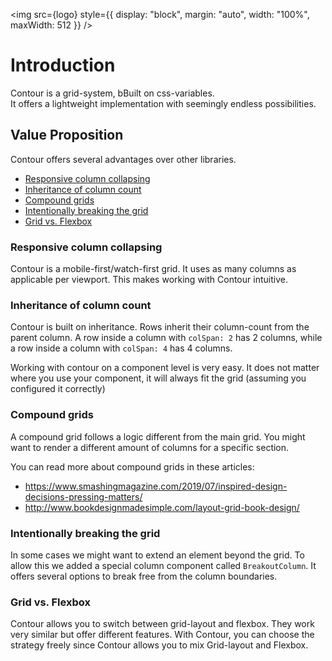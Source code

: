 
<Meta title="Introduction" />

<img src={logo} style={{ display: "block", margin: "auto", width: "100%", maxWidth: 512 }} />

# Introduction

Contour is a grid-system, bBuilt on css-variables.  
It offers a lightweight implementation with seemingly endless possibilities.

## Value Proposition

Contour offers several advantages over other libraries.

-   [Responsive column collapsing](#responsive-column-collapsing)
-   [Inheritance of column count](#inheritance-of-column-count)
-   [Compound grids](#compound-grids)
-   [Intentionally breaking the grid](#intentionally-breaking-the-grid)
-   [Grid vs. Flexbox](#grid-vs-flexbox)

### Responsive column collapsing

Contour is a mobile-first/watch-first grid. It uses as many columns as applicable per viewport.
This makes working with Contour intuitive.

### Inheritance of column count

Contour is built on inheritance. Rows inherit their column-count from the parent column. A row
inside a column with `colSpan: 2` has 2 columns, while a row inside a column with `colSpan: 4` has
4 columns.

Working with contour on a component level is very easy. It does not matter where you use your
component, it will always fit the grid (assuming you configured it correctly)

### Compound grids

A compound grid follows a logic different from the main grid. You might want to render a different
amount of columns for a specific section.

You can read more about compound grids in these articles:

-   https://www.smashingmagazine.com/2019/07/inspired-design-decisions-pressing-matters/
-   http://www.bookdesignmadesimple.com/layout-grid-book-design/

### Intentionally breaking the grid

In some cases we might want to extend an element beyond the grid. To allow this we added a special
column component called `BreakoutColumn`. It offers several options to break free from the column
boundaries.

### Grid vs. Flexbox

Contour allows you to switch between grid-layout and flexbox. They work very similar but offer
different features. With Contour, you can choose the strategy freely since Contour allows you to
mix Grid-layout and Flexbox.
